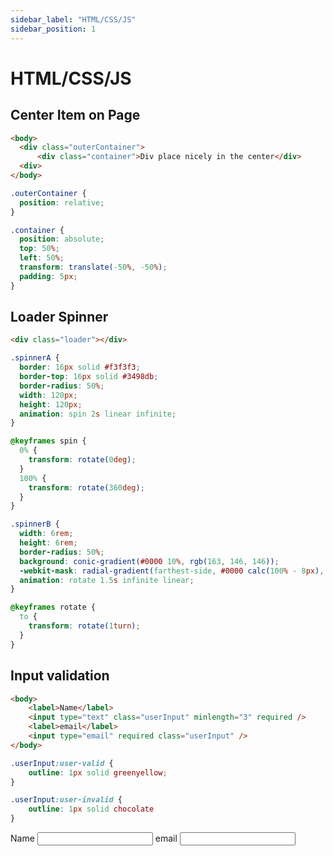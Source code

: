 ```yaml
---
sidebar_label: "HTML/CSS/JS"
sidebar_position: 1
---
```



# HTML/CSS/JS

## Center Item on Page


<Tabs>

<TabItem value="Html">

```html
<body>
  <div class="outerContainer">
      <div class="container">Div place nicely in the center</div>
  <div>
</body>
```

</TabItem>

<TabItem value="CSS">

```css
.outerContainer {
  position: relative;
}

.container {
  position: absolute;
  top: 50%;
  left: 50%;
  transform: translate(-50%, -50%);
  padding: 5px;
}
```

</TabItem>

</Tabs>

<CenterItem />

## Loader Spinner


```html
<div class="loader"></div>
```

<Tabs>

<TabItem value="Spinner A">

```css
.spinnerA {
  border: 16px solid #f3f3f3;
  border-top: 16px solid #3498db;
  border-radius: 50%;
  width: 120px;
  height: 120px;
  animation: spin 2s linear infinite;
}

@keyframes spin {
  0% {
    transform: rotate(0deg);
  }
  100% {
    transform: rotate(360deg);
  }
}
```

<LoaderSpinner spinner="spinnerA" />

</TabItem>

<TabItem value="Spinner B">

```css
.spinnerB {
  width: 6rem;
  height: 6rem;
  border-radius: 50%;
  background: conic-gradient(#0000 10%, rgb(163, 146, 146));
  -webkit-mask: radial-gradient(farthest-side, #0000 calc(100% - 8px), #000 0);
  animation: rotate 1.5s infinite linear;
}

@keyframes rotate {
  to {
    transform: rotate(1turn);
  }
}
```

<LoaderSpinner spinner="spinnerB" />

</TabItem>

</Tabs>

## Input validation

```html
<body>
    <label>Name</label>
    <input type="text" class="userInput" minlength="3" required />
    <label>email</label>
    <input type="email" required class="userInput" />
</body>
```

```css
.userInput:user-valid {
    outline: 1px solid greenyellow;
}

.userInput:user-invalid {
    outline: 1px solid chocolate
}
```

<div>
    <label>Name</label>
    <input type="text" class="userInput" minlength="3" required />
    <label>email</label>
    <input type="email" required class="userInput" />
</div>